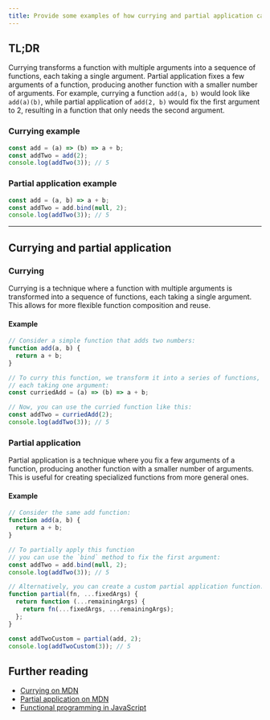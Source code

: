 ```yaml
---
title: Provide some examples of how currying and partial application can be used
---
```


## TL;DR

Currying transforms a function with multiple arguments into a sequence of functions, each taking a single argument. Partial application fixes a few arguments of a function, producing another function with a smaller number of arguments. For example, currying a function `add(a, b)` would look like `add(a)(b)`, while partial application of `add(2, b)` would fix the first argument to 2, resulting in a function that only needs the second argument.

### Currying example

```js live
const add = (a) => (b) => a + b;
const addTwo = add(2);
console.log(addTwo(3)); // 5
```

### Partial application example

```js live
const add = (a, b) => a + b;
const addTwo = add.bind(null, 2);
console.log(addTwo(3)); // 5
```

---

## Currying and partial application

### Currying

Currying is a technique where a function with multiple arguments is transformed into a sequence of functions, each taking a single argument. This allows for more flexible function composition and reuse.

#### Example

```js live
// Consider a simple function that adds two numbers:
function add(a, b) {
  return a + b;
}

// To curry this function, we transform it into a series of functions,
// each taking one argument:
const curriedAdd = (a) => (b) => a + b;

// Now, you can use the curried function like this:
const addTwo = curriedAdd(2);
console.log(addTwo(3)); // 5
```

### Partial application

Partial application is a technique where you fix a few arguments of a function, producing another function with a smaller number of arguments. This is useful for creating specialized functions from more general ones.

#### Example

```js live
// Consider the same add function:
function add(a, b) {
  return a + b;
}

// To partially apply this function
// you can use the `bind` method to fix the first argument:
const addTwo = add.bind(null, 2);
console.log(addTwo(3)); // 5

// Alternatively, you can create a custom partial application function:
function partial(fn, ...fixedArgs) {
  return function (...remainingArgs) {
    return fn(...fixedArgs, ...remainingArgs);
  };
}

const addTwoCustom = partial(add, 2);
console.log(addTwoCustom(3)); // 5
```

## Further reading

- [Currying on MDN](https://developer.mozilla.org/en-US/docs/Glossary/Currying)
- [Partial application on MDN](https://developer.mozilla.org/en-US/docs/Glossary/Partial_application)
- [Functional programming in JavaScript](https://eloquentjavascript.net/1st_edition/chapter6.html)
